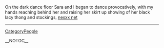 On the dark dance floor Sara and I began to dance provocatively, with my hands reaching behind her and raising her skirt up showing of her black lacy thong and stockings, <a href=" http://lolkaz.vidilife.com ">nexxx net</a>
----
[[CategoryPeople]]

__NOTOC__
